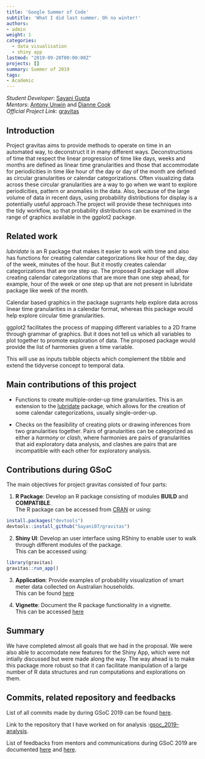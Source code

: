 ```yaml
---
title: 'Google Summer of Code'
subtitle: 'What I did last summer. Oh no winter!'
authors:
- admin
weight: 1
categories:
  - data visualisation
  - shiny app      
lastmod: "2019-09-20T00:00:00Z"
projects: []
summary: Summer of 2019
tags:
- Academic
---
```


*Student Developer*: [Sayani Gupta](https://github.com/Sayani07/)  
*Mentors*: [Antony Unwin](http://rosuda.org/~unwin/) and [Dianne Cook](http://dicook.org/)  
*Official Project Link*: [gravitas](https://github.com/Sayani07/gravitas/)

## Introduction


Project gravitas aims to provide methods to operate on time in an automated way, to deconstruct it in many different ways. Deconstructions of time that respect the linear progression of time like days, weeks and months are defined as linear time granularities and those that accommodate for periodicities in time like hour of the day or day of the month are defined as circular granularities or calendar categorizations. Often visualizing data across these circular granularities are a way to go when we want to explore periodicities, pattern or anomalies in the data. Also, because of the large volume of data in recent days, using probability distributions for display is a potentially useful approach.The project will provide these techniques into the tidy workflow, so that probability distributions can be examined in the range of graphics available in the ggplot2 package.

## Related work

*_lubridate_* is an R package that makes it easier to work with time and also has functions for creating calendar categorizations like hour of the day, day of the week, minutes of the hour. But it mostly creates calendar categorizations that are one step up. The proposed R package will allow creating calendar categorizations that are more than one step ahead, for example, hour of the week or one step up that are not present in lubridate package like week of the month.

Calendar based graphics in the package sugrrants help explore data across linear time granularities in a calendar format, whereas this package would help explore circular time granularities.

ggplot2 facilitates the process of mapping different variables to a 2D frame through grammar of graphics. But it does not tell us which all variables to plot together to promote exploration of data. The proposed package would provide the list of harmonies given a time variable.

This will use as inputs tsibble objects which complement the tibble and extend the tidyverse concept to temporal data.

## Main contributions of this project

  * Functions to create multiple-order-up time granularities. This is an extension to the [lubridate]([https://cran.r-project.org/package=lubridate) package, which allows for the creation of some calendar categorizations, usually single-order-up.

  * Checks on the feasibility of creating plots or drawing inferences from two granularities together. Pairs of granularities can be categorized as either a *harmony* or *clash*, where harmonies are pairs of granularities that aid exploratory data analysis, and clashes are pairs that are incompatible with each other for exploratory analysis.


## Contributions during GSoC

The main objectives for project gravitas consisted of four parts:

1. **R Package**: Develop an R package consisting of modules **BUILD** and **COMPATIBLE**.   
The R package can be accessed from [CRAN](https://cran.r-project.org/web/packages/gravitas/index.html) or using:
```r
install.packages("devtools")
devtools::install_github("Sayani07/gravitas")
```
2. **Shiny UI**: Develop an user interface using RShiny to enable user to walk through different modules of the package.  
This can be accessed using:

```r
library(gravitas)
gravitas::run_app()
```

3. **Application**: Provide examples of probability visualization of smart meter data collected on Australian households.  
This can be found [here](https://github.com/Sayani07/gsoc2019/blob/master/smart_meter.pdf)


4. **Vignette**: Document the R package functionality in a vignette.  
This can be accessed [here](https://sayani07.github.io/gravitas/)

## Summary

We have completed almost all goals that we had in the proposal. We were also able to accomodate new features for the Shiny App, which were not intially discussed but were made along the way. The way ahead is to make this package more robust so that it can facilitate manipulation of a large number of R data structures and run computations and explorations on them.


## Commits, related repository and feedbacks

List of all commits made by during GSoC 2019 can be found [here](https://github.com/Sayani07/gravitas/commits/master).

Link to the repository that I have worked on for analysis :[gsoc_2019-analysis](https://github.com/Sayani07/gsoc2019).

List of feedbacks from mentors and communications during GSoC 2019 are documented [here](https://github.com/Sayani07/gsoc2019/issues) and [here](https://github.com/Sayani07/gravitas/issues).
